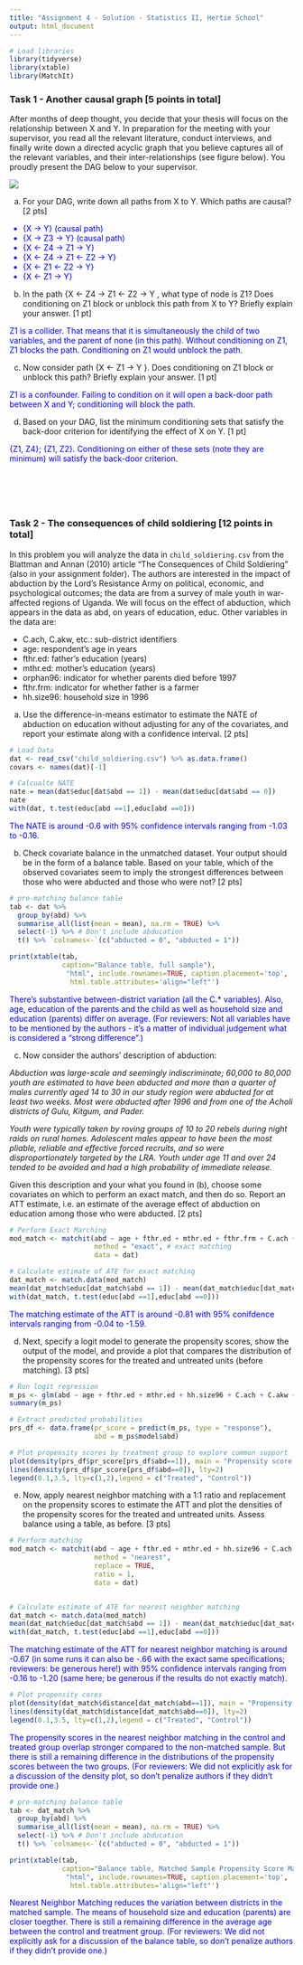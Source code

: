 ```yaml
---
title: "Assignment 4 - Solution - Statistics II, Hertie School"
output: html_document
---
```



```r
# Load libraries
library(tidyverse)
library(xtable)
library(MatchIt)
```


### Task 1 - Another causal graph [5 points in total]

After months of deep thought, you decide that your thesis will focus on the relationship between X and Y. In preparation for the meeting with your supervisor, you read all the relevant literature, conduct interviews, and finally write down a directed acyclic graph that you believe captures all of the relevant variables, and their inter-relationships (see figure below). You proudly present the DAG below to your supervisor.

![](04-DAG.png)

(a) For your DAG, write down all paths from X to Y. Which paths are causal? [2 pts]

<div style="color:blue">
<ul>
  <li> {X -> Y}  (causal path) </li>
  <li> {X -> Z3 -> Y}   (causal path) </li>
  <li> {X <- Z4 -> Z1 -> Y} </li>
  <li> {X <- Z4 -> Z1 <- Z2 -> Y} </li>
  <li> {X <- Z1 <- Z2 -> Y} </li>
  <li> {X <- Z1 -> Y} </li>
</div>

(b) In the path {X ← Z4 → Z1 ← Z2 → Y , what type of node is Z1? Does conditioning on Z1 block or unblock this path from X to Y? Briefly explain your answer. [1 pt]

<div style="color:blue">
Z1 is a collider. That means that it is simultaneously the child of two variables, and the parent of none (in this path). Without conditioning on Z1, Z1 blocks the path. Conditioning on Z1 would unblock the path.
</div>

(c) Now consider path {X ← Z1 → Y }. Does conditioning on Z1 block or unblock this path? Briefly explain your answer. [1 pt]

<div style="color:blue">
Z1 is a confounder. Failing to condition on it will open a back-door path between X and Y; conditioning will block the path.
</div>

(d) Based on your DAG, list the minimum conditioning sets that satisfy the back-door criterion for identifying the effect of X on Y. [1 pt]

<div style="color:blue">
{Z1, Z4}; {Z1, Z2}. Conditioning on either of these sets (note they are minimum) will satisfy the back-door criterion. 
</div>

<br>
========================================================


### Task 2 - The consequences of child soldiering [12 points in total]

In this problem you will analyze the data in `child_soldiering.csv` from the Blattman and Annan (2010) article “The Consequences of Child Soldiering” (also in your assignment folder). The authors are interested in the impact of abduction by the Lord's Resistance Army on political, economic, and psychological outcomes; the data are from a survey of male youth in war-affected regions of Uganda. We will focus on the effect of abduction, which appears in the data as abd, on years of education, educ. Other variables in the data are:

- C.ach, C.akw, etc.: sub-district identifiers
- age: respondent’s age in years
- fthr.ed: father’s education (years)
- mthr.ed: mother’s education (years)
- orphan96: indicator for whether parents died before 1997
- fthr.frm: indicator for whether father is a farmer
- hh.size96: household size in 1996

(a) Use the difference-in-means estimator to estimate the NATE of abduction on education without adjusting for any of the covariates, and report your estimate along with a confidence interval. [2 pts]

```r
# Load Data
dat <- read_csv("child_soldiering.csv") %>% as.data.frame()
covars <- names(dat)[-1]
```


```r
# Calcualte NATE 
nate = mean(dat$educ[dat$abd == 1]) - mean(dat$educ[dat$abd == 0])
nate
with(dat, t.test(educ[abd ==1],educ[abd ==0]))
```

<div style="color:blue">
The NATE is around -0.6 with 95\% confidence intervals ranging from -1.03 to -0.16.
</div>


(b) Check covariate balance in the unmatched dataset. Your output should be in the form of a balance table. Based on your table, which of the observed covariates seem to imply the strongest differences between those who were abducted and those who were not? [2 pts]

```r
# pre-matching balance table
tab <- dat %>%
  group_by(abd) %>%
  summarise_all(list(mean = mean), na.rm = TRUE) %>%
  select(-1) %>% # Don't include abducation
  t() %>% `colnames<-`(c("abducted = 0", "abducted = 1"))

print(xtable(tab, 
             caption="Balance table, full sample"), 
              "html", include.rownames=TRUE, caption.placement='top',
               html.table.attributes='align="left"')
```


<div style="color:blue">
There's substantive between-district variation (all the C.* variables). Also, age, education of the parents and the child as well as  household size and education (parents) differ on average. (For reviewers: Not all variables have to be mentioned by the authors - it's a matter of individual judgement what is considered a "strong difference".)
</div>



(c) Now consider the authors’ description of abduction:

_Abduction was large-scale and seemingly indiscriminate; 60,000 to 80,000 youth are estimated to have been abducted and more than a quarter of males currently aged 14 to 30 in our study region were abducted for at least two weeks. Most were abducted after 1996 and from one of the Acholi districts of Gulu, Kitgum, and Pader._

_Youth were typically taken by roving groups of 10 to 20 rebels during night raids on rural homes. Adolescent males appear to have been the most pliable, reliable and effective forced recruits, and so were disproportionately targeted by the LRA. Youth under age 11 and over 24 tended to be avoided and had a high probability of immediate release._

Given this description and your what you found in (b), choose some covariates on which to perform an exact match, and then do so. Report an ATT estimate, i.e. an estimate of the average effect of abduction on education among those who were abducted. [2 pts]

```r
# Perform Exact Marching
mod_match <- matchit(abd ~ age + fthr.ed + mthr.ed + fthr.frm + C.ach + C.akw + C.ata + C.oro + C.paj,
                     method = "exact", # exact matching
                     data = dat)

# Calculate estimate of ATE for exact matching
dat_match <- match.data(mod_match)
mean(dat_match$educ[dat_match$abd == 1]) - mean(dat_match$educ[dat_match$abd == 0])
with(dat_match, t.test(educ[abd ==1],educ[abd ==0]))
```
<div style="color:blue">
The matching estimate of the ATT is around -0.81 with 95\% conifdence intervals ranging from -0.04 to -1.59.
</div>


(d) Next, specify a logit model to generate the propensity scores, show the output of the model, and provide a plot that compares the distribution of the propensity scores for the treated and untreated units (before matching). [3 pts]

```r
# Run logit regression
m_ps <- glm(abd ~ age + fthr.ed + mthr.ed + hh.size96 + C.ach + C.akw + C.ata + C.oro + C.paj, family = binomial(), data = dat)
summary(m_ps)

# Extract predicted probabilities
prs_df <- data.frame(pr_score = predict(m_ps, type = "response"),
                     abd = m_ps$model$abd)

# Plot propensity scores by treatment group to explore common support
plot(density(prs_df$pr_score[prs_df$abd==1]), main = "Propensity score distribution, treatment and control groups") 
lines(density(prs_df$pr_score[prs_df$abd==0]), lty=2) 
legend(0.1,3.5, lty=c(1,2),legend = c("Treated", "Control"))
```

(e) Now, apply nearest neighbor matching with a 1:1 ratio and replacement on the propensity scores to estimate the ATT and plot the densities of the propensity scores for the treated and untreated units. Assess balance using a table, as before. [3 pts]

```r
# Perform matching
mod_match <- matchit(abd ~ age + fthr.ed + mthr.ed + hh.size96 + C.ach + C.akw + C.ata + C.oro + C.paj,
                     method = "nearest", 
                     replace = TRUE, 
                     ratio = 1, 
                     data = dat)


# Calculate estimate of ATE for nearest neighbor matching
dat_match <- match.data(mod_match)
mean(dat_match$educ[dat_match$abd == 1]) - mean(dat_match$educ[dat_match$abd == 0])
with(dat_match, t.test(educ[abd ==1],educ[abd ==0]))
```

<div style="color:blue">
The matching estimate of the ATT for nearest neighbor matching is around -0.67 (in some runs it can also be -.66 with the exact same specifications; reviewers: be generous here!) with 95\% confidence intervals ranging from -0.16 to -1.20 (same here; be generous if the results do not exactly match).
</div>


```r
# Plot propensity cores
plot(density(dat_match$distance[dat_match$abd==1]), main = "Propensity score distribution, treatment and control groups") 
lines(density(dat_match$distance[dat_match$abd==0]), lty=2) 
legend(0.1,3.5, lty=c(1,2),legend = c("Treated", "Control"))
```

<div style="color:blue">
The propensity scores in the nearest neighbor matching in the control and treated group overlap stronger compared to the non-matched sample. But there is still a remaining difference in the distributions of the propensity scores between the two groups. (For reviewers: We did not explicitly ask for a discussion of the density plot, so don't penalize authors if they didn't provide one.)
</div>

```r
# pre-matching balance table
tab <- dat_match %>%
  group_by(abd) %>%
  summarise_all(list(mean = mean), na.rm = TRUE) %>%
  select(-1) %>% # Don't include abducation
  t() %>% `colnames<-`(c("abducted = 0", "abducted = 1"))

print(xtable(tab, 
             caption="Balance table, Matched Sample Propensity Score Matching Nearest Neighbor"), 
              "html", include.rownames=TRUE, caption.placement='top',
               html.table.attributes='align="left"')

```

<div style="color:blue">
Nearest Neighbor Matching reduces the variation between districts in the matched sample. The means of household size and education (parents) are closer toegther. There is still a remaining difference in the average age between the control and treatment group. (For reviewers: We did not explicitly ask for a discussion of the balance table, so don't penalize authors if they didn't provide one.)
</div>
